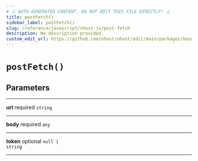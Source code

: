 ```yaml
---
# ⚠️ AUTO-GENERATED CONTENT. DO NOT EDIT THIS FILE DIRECTLY! ⚠️
title: postFetch()
sidebar_label: postFetch()
slug: /reference/javascript/nhost-js/post-fetch
description: No description provided.
custom_edit_url: https://github.com/nhost/nhost/edit/main/packages/hasura-auth-js/src/utils/fetch.ts#L46
---
```


# `postFetch()`

## Parameters

---

**<span className="parameter-name">url</span>** <span className="optional-status">required</span> <code>string</code>

---

**<span className="parameter-name">body</span>** <span className="optional-status">required</span> <code>any</code>

---

**<span className="parameter-name">token</span>** <span className="optional-status">optional</span> <code>null &#124; string</code>

---
